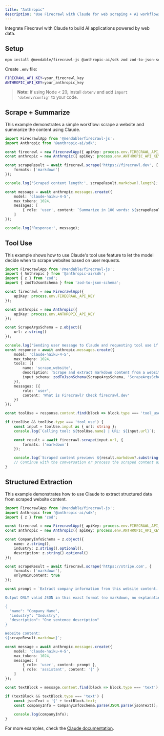 ```yaml
---
title: "Anthropic"
description: "Use Firecrawl with Claude for web scraping + AI workflows"
---
```


Integrate Firecrawl with Claude to build AI applications powered by web data.

## Setup

```bash
npm install @mendable/firecrawl-js @anthropic-ai/sdk zod zod-to-json-schema
```

Create `.env` file:
```bash
FIRECRAWL_API_KEY=your_firecrawl_key
ANTHROPIC_API_KEY=your_anthropic_key
```

> **Note:** If using Node < 20, install `dotenv` and add `import 'dotenv/config'` to your code.

## Scrape + Summarize

This example demonstrates a simple workflow: scrape a website and summarize the content using Claude.

```typescript
import FirecrawlApp from '@mendable/firecrawl-js';
import Anthropic from '@anthropic-ai/sdk';

const firecrawl = new FirecrawlApp({ apiKey: process.env.FIRECRAWL_API_KEY });
const anthropic = new Anthropic({ apiKey: process.env.ANTHROPIC_API_KEY });

const scrapeResult = await firecrawl.scrape('https://firecrawl.dev', {
    formats: ['markdown']
});

console.log('Scraped content length:', scrapeResult.markdown?.length);

const message = await anthropic.messages.create({
    model: 'claude-haiku-4-5',
    max_tokens: 1024,
    messages: [
        { role: 'user', content: `Summarize in 100 words: ${scrapeResult.markdown}` }
    ]
});

console.log('Response:', message);
```

## Tool Use

This example shows how to use Claude's tool use feature to let the model decide when to scrape websites based on user requests.

```typescript
import FirecrawlApp from '@mendable/firecrawl-js';
import { Anthropic } from '@anthropic-ai/sdk';
import { z } from 'zod';
import { zodToJsonSchema } from 'zod-to-json-schema';

const firecrawl = new FirecrawlApp({
    apiKey: process.env.FIRECRAWL_API_KEY
});

const anthropic = new Anthropic({
    apiKey: process.env.ANTHROPIC_API_KEY
});

const ScrapeArgsSchema = z.object({
    url: z.string()
});

console.log("Sending user message to Claude and requesting tool use if necessary...");
const response = await anthropic.messages.create({
    model: 'claude-haiku-4-5',
    max_tokens: 1024,
    tools: [{
        name: 'scrape_website',
        description: 'Scrape and extract markdown content from a website URL',
        input_schema: zodToJsonSchema(ScrapeArgsSchema, 'ScrapeArgsSchema') as any
    }],
    messages: [{
        role: 'user',
        content: 'What is Firecrawl? Check firecrawl.dev'
    }]
});

const toolUse = response.content.find(block => block.type === 'tool_use');

if (toolUse && toolUse.type === 'tool_use') {
    const input = toolUse.input as { url: string };
    console.log(`Calling tool: ${toolUse.name} | URL: ${input.url}`);

    const result = await firecrawl.scrape(input.url, {
        formats: ['markdown']
    });

    console.log(`Scraped content preview: ${result.markdown?.substring(0, 300)}...`);
    // Continue with the conversation or process the scraped content as needed
}
```

## Structured Extraction

This example demonstrates how to use Claude to extract structured data from scraped website content.

```typescript
import FirecrawlApp from '@mendable/firecrawl-js';
import Anthropic from '@anthropic-ai/sdk';
import { z } from 'zod';

const firecrawl = new FirecrawlApp({ apiKey: process.env.FIRECRAWL_API_KEY });
const anthropic = new Anthropic({ apiKey: process.env.ANTHROPIC_API_KEY });

const CompanyInfoSchema = z.object({
    name: z.string(),
    industry: z.string().optional(),
    description: z.string().optional()
});

const scrapeResult = await firecrawl.scrape('https://stripe.com', {
    formats: ['markdown'],
    onlyMainContent: true
});

const prompt = `Extract company information from this website content.

Output ONLY valid JSON in this exact format (no markdown, no explanation):

{
  "name": "Company Name",
  "industry": "Industry",
  "description": "One sentence description"
}

Website content:
${scrapeResult.markdown}`;

const message = await anthropic.messages.create({
    model: 'claude-haiku-4-5',
    max_tokens: 1024,
    messages: [
        { role: 'user', content: prompt },
        { role: 'assistant', content: '{' }
    ]
});

const textBlock = message.content.find(block => block.type === 'text');

if (textBlock && textBlock.type === 'text') {
    const jsonText = '{' + textBlock.text;
    const companyInfo = CompanyInfoSchema.parse(JSON.parse(jsonText));
  
    console.log(companyInfo);
}
```

For more examples, check the [Claude documentation](https://docs.anthropic.com/claude/docs).
